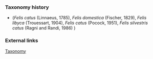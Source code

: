 {{Taxonomy|Noun phrase|[[Felis]] [[domesticus]]|(''species'') [[domestic cat]]}}
===Taxonomy history===
* (''Felis catus'' (Linnaeus, 1785), ''Felis domestica'' (Fischer, 1829), ''Felis libyca'' (Trouessart, 1904), ''Felis catus'' (Pocock, 1951), ''Felis silvestris catus'' (Ragni and Randi, 1986) )
===External links===
[http://www.bigcats.org/swc/wildcattaxonomy.html Taxonomy]